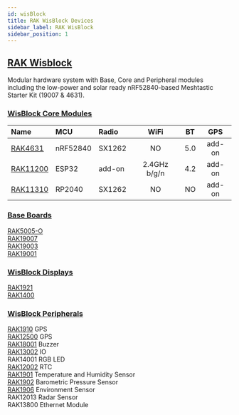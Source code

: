 ```yaml
---
id: wisBlock
title: RAK WisBlock Devices
sidebar_label: RAK WisBlock
sidebar_position: 1
---
```


## [RAK Wisblock](./wisblock/)

Modular hardware system with Base, Core and Peripheral modules including the low-power and solar ready nRF52840-based Meshtastic Starter Kit (19007 & 4631).

### [**WisBlock Core Modules**](./wisblock/core-module/)

| Name                                                | MCU      | Radio  |     WiFi     | BT  |  GPS   |
| :-------------------------------------------------- | :------- | :----- | :----------: | :-: | :----: |
| [RAK4631](./wisblock/core-module?rakcore=RAK4631)   | nRF52840 | SX1262 |      NO      | 5.0 | add-on |
| [RAK11200](./wisblock/core-module?rakcore=RAK11200) | ESP32    | add-on | 2.4GHz b/g/n | 4.2 | add-on |
| [RAK11310](./wisblock/core-module?rakcore=RAK11310) | RP2040   | SX1262 |      NO      | NO  | add-on |

### [**Base Boards**](./wisblock/base-board/)

[RAK5005-O](./wisblock/base-board?rakbase=RAK5005-O)<br/>
[RAK19007](./wisblock/base-board?rakbase=RAK19007)<br/>
[RAK19003](./wisblock/base-board?rakbase=RAK19003)<br/>
[RAK19001](./wisblock/base-board?rakbase=RAK19001)<br/>

### [**WisBlock Displays**](./wisblock/screens/)

[RAK1921](./wisblock/screens?rakscreens=OLED)<br/>
[RAK1400](./wisblock/screens?rakscreens=E-Ink)<br/>

### [**WisBlock Peripherals**](./wisblock/peripherals/)

[RAK1910](./wisblock/peripherals?rakmodules=GPS) GPS<br/>
[RAK12500](./wisblock/peripherals?rakmodules=GPS) GPS<br/>
[RAK18001](./wisblock/peripherals?rakmodules=Buzzer) Buzzer<br/>
[RAK13002](./wisblock/peripherals?rakmodules=IO) IO<br/>
RAK14001 RGB LED<br/>
[RAK12002](./wisblock/peripherals?rakmodules=RTC) RTC<br/>
[RAK1901](./wisblock/peripherals?rakmodules=Sensors&sensors=RAK1901) Temperature and Humidity Sensor<br/>
[RAK1902](./wisblock/peripherals?rakmodules=Sensors&sensors=RAK1902) Barometric Pressure Sensor<br/>
[RAK1906](./wisblock/peripherals?rakmodules=Sensors&sensors=RAK1906) Environment Sensor<br/>
RAK12013 Radar Sensor<br/>
RAK13800 Ethernet Module<br/>
